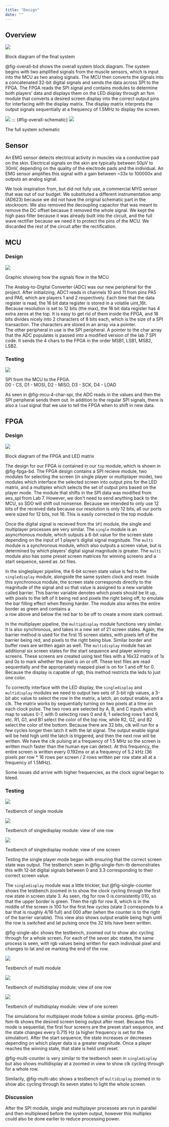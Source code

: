 ```yaml
---
title: "Design"
date: ""
---
```


## Overview

::: {#fig-overall-bd}
![](images/Overview Block Diagram Final.jpg)

Block diagram of the final system
:::


@fig-overall-bd shows the overall system block diagram. The system begins with two amplified signals from the muscle sensors, which is 
input into the MCU as two analog signals. The MCU then converts the signals into a concatenated 32-bit digital signals and sends the data 
across SPI to the FPGA. The FPGA reads the SPI signal and contains modules to determine both players' data and displays them on the LED 
display through an fsm module that converts a desired screen display into the correct output pins for interfacing with the display matrix. 
The display matrix interprets the output signals sequentially at a frequency of 1.5MHz to display the screen.

::: {#fig-overall-schmatic}
![](images/project_schmatic.png)
::: {#fig-overall-schematic}
![](images/project_schematic_revB.png)

The full system schematic
:::

## Sensor

An EMG sensor detects electrical activity in muscles via a conductive pad on the skin. Electrical signals on the skin are typically between 50μV to 30mV, depending on the quality of the electrode pads and the individual. An EMG sensor amplifies this signal with a gain between ~33x to 100000x and outputs an analog signal.

We took inspiration from, but did not fully use, a commercial MYG sensor that was out of our budget. We substituted a different instrumentation amp (AD623) because we did not have the original schematic part in the stockroom. We also removed the decoupling capacitor that was meant to remove the DC offset becasue it removed the whole signal. We kept the high pass filter because it was already built into the circuit, and the full wave rectifier because we need it to protect the pins of the MCU. We discarded the rest of the circuit after the rectification. \


## MCU
### Design

::: {#fig-mcu-overall-flow}
![](images/MCU_flow.png)

Graphic showing how the signals flow in the MCU
:::

The Analog-to-Digital Converter (ADC) was our new peripheral for the project. After initializing, ADC1 reads in channels 10 and 11 from pins PA5 and PA6, which are players 1 and 2 respectively. Each time that the data register is read, the 16 bit data register is stored in a volatile uint_16t. Because resolution is set to 12 bits (the max), the 16 bit data register has 4 extra zeros at the top. It is easy to get rid of them inside the FPGA, and 16 bits divides nicely into 2 characters of 8 bits each, which is the size of a SPI transaction. The characters are stored in an array via a pointer. \
The other peripheral in use is the SPI peripheral. A pointer to the char array that the ADC populates is passed into a modified version of the lab 7 SPI code. It sends the 4 chars to the FPGA in the order MSB1, LSB1, MSB2, LSB2.\

### Testing
::: {#fig-mcu-4-char-spi}
![](images/4_char_spi.jpg)

SPI from the MCU to the FPGA.  
D0 - CS, D1 - MOSI, D2 - MISO, D3 - SCK, D4 - LOAD
:::
As seen in @fig-mcu-4-char-spi, the ADC reads in the values and then the SPI peripheral sends them out. In addition to the regular SPI signals, there is also a `load` signal that we use to tell the FPGA when to shift in new data.\

## FPGA
### Design

::: {#fig-fpga-bd}
![](images/FPGA Block Diagram.jpg)

Block diagram of the FPGA and LED matrix
:::


The design for our FPGA is contained in our `top` module, which is shown in @fig-fpga-bd. The FPGA design contains a SPI recieve module, 
two modules for selecting the screen (in single player or multiplayer mode), two modules which interface the selected screen into output 
pins for the LED matrix, and a multiplex which selects the set of output pins based on the player mode. The module that shifts in the SPI 
data was modified from aes_spi from Lab 7. However, we don't need to send anything back to the MCU, so SDO will shift out nonsense. 
Because we intended to only use 12 bits of the received data because our resolution is only 12 bits, all our ports were sized for 12 bits, 
not 16. This is easily corrected in the top module.

Once the digital signal is recieved from the `SPI` module, the single and multiplayer processes are very similar. The `single` module is an 
asyncrhonous module, which outputs a 6-bit value for the screen state depending on the input of 1 player's digital signal magnitude. The 
`multi` module is a synchronous module, which also outputs a screen value, but is determined by which players' digital signal magnitude 
is greater. The `multi` module also has some preset screen matrices for winning screens and a start sequence, saved as .txt files.  

In the singleplayer pipeline, the 6-bit screen state value is fed to the `singledisplay` module, alongside the same system clock and reset. 
Inside this synchronous module, the screen state corresponds directly to the magnitude of the signal and so that value is assigned to a 
new variable called barrier. This barrier variable denotes which pixels should be lit up, with pixels to the left of it being red and pixels 
the right being off, to emulate the bar filling effect when flexing harder. The module also writes the entire border as green and contains a  
a row above and below the red bar to be off to create a more stark contrast.

In the multiplayer pipeline, the `multipdisplay` module functions very similar. It is also synchronous, and takes in a new set of 21 screen 
states. Again, the barrier method is used for the first 15 screen states, with pixels left of the barrier being red, and pixels to the right 
being blue. Similar border and buffer rows are written again as well. The `multidisplay` module has an additional six screen states for the 
start sequence and player winning screens. These screens are created using text files with a 16x32 matrix of 1s and 0s to mark whether the 
pixel is on or off. These text files are read sequentially and the appropriately mapped pixel is on for 1 and off for 0. Because the 
display is capable of rgb, this method restricts the leds to just one color.

To correctly interface with the LED display, the `singledisplay` and `multidisplay` modules we need to output two sets of 3-bit rgb values, 
a 3-bit abc value to select the row in the matrix, a latch, an output enable, and a clk. The matrix works by sequentially turning on two 
pixels at a time on each clock pulse. The two rows are selected by A, B, and C inputs which map to values 0-7, with 0 selecting rows 0 
and 8, 1 selecting rows 1 and 9, etc. R1, G1, and B1 select the color of the top row, while R2, G2, and B2 select the color of the bottom. 
Because there are 32 bits, clk will run for a few cycles longer then latch it with the lat signal. The output enable signal will be held 
high until the latch is triggered, and then the next row will be written. We have the clk pulsing at a frequency of 1.5 MHz so the screen is 
written much faster than the human eye can detect. At this frequency, the entire screen is written every 0.192ms or at a frequency of 5.2 kHz 
(36 pixels per row * 16 rows per screen / 2 rows written per row state all at a frequency of 1.5MHz).

Some issues did arrive with higher frequencies, as the clock signal began to bleed.


### Testing
::: {#fig-single-fsm-tb}
![](images/Sim Single.jpg)

Testbench of single module
:::

::: {#fig-single-counter}
![](images/Sim Single Display Counter.jpg)

Testbench of singledisplay module: view of one row
:::

::: {#fig-single-abc}
![](images/Sim Single Display ABC.jpg)

Testbench of singledisplay module: view of one screen
:::

Testing the single player mode began with ensuring that the correct screen state was output. The testbench seen in @fig-single-fsm-tb 
demonstrates this with 12-bit digital signals between 0 and 3.3 corresponding to their correct screen value.

The `singledisplay` module was a little trickier, but @fig-single-counter shows the testbench zoomed in to show the clock cycling through 
the first row state in screen state 3. As seen, rbg for row 0 is consistently 010, so that the upper border is green. Then the rgb for 
row 8, which is in the middle of the screen is 100 for the first few cycles (state 3 corresponds to a bar that is roughly 4/16 full) and 
000 after (when the counter is to the right of the barrier variable). This view also shows output enable being high until the row is 
switched and lat pulsing once the 32 bits have been written.

@fig-single-abc shows the testbench, zoomed out to show abc cycling through for a whole screen. For each of the seven abc states, the 
same process is seen, with rgb values being written for each individual pixel and changes to lat and oe marking the end of the row.

::: {#fig-multi-fsm-tb}
![](images/Sim Multi.jpg)

Testbench of multi module
:::

::: {#fig-multi-counter}
![](images/Sim Multi Display Counter.jpg)

Testbench of multidisplay module: view of one row
:::

::: {#fig-multi-abc}
![](images/Sim Multi Display ABC.jpg)

Testbench of multidisplay module: view of one screen
:::

The simulations for multiplayer mode follow a similar process. @fig-multi-fsm-tb shows the desired screen being output after reset. 
Because this mode is sequential, the first four screens are the preset start sequence, and the state changes every 0.715 Hz (a higher 
frequency is set for the simulation). After the start sequence, the state increases or decreases depending on which player data is a 
greater magnitude. Once a player reaches the winning state, that state is held until reset.

@fig-multi-counter is very similar to the testbench seen in `singledisplay` but also shows multidisplay at a zoomed in view to show clk 
cycling through for a whole row.

Similarily, @fig-multi-abc shows a testbench of `multidisplay` zoomed in to show abc cycling through its seven states to light the whole 
screen.


### Discussion

After the SPI module, single and multiplayer processes are run in parallel and then multiplexed before the system output, 
however this multiplex could also be done earlier to reduce processing power.
